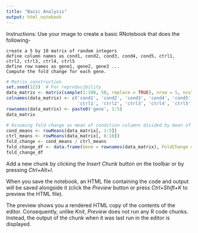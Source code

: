 ```yaml
---
title: "Basic Analysis"
output: html_notebook
---
```


<!-- This is an [R Markdown](http://rmarkdown.rstudio.com) Notebook. When you execute code within the notebook, the results appear beneath the code.  -->

<!-- Try executing this chunk by clicking the *Run* button within the chunk or by placing your cursor inside it and pressing *Ctrl+Shift+Enter*.  -->

Instructions: 
Use your image to create a basic RNotebook that does the following-

    create a 5 by 10 matrix of random integers
    define column names as cond1, cond2, cond3, cond4, cond5, ctrl1, ctrl2, ctrl3, ctrl4, ctrl5
    define row names as gene1, gene2, gene3 ...
    Compute the fold change for each gene.


```r
# Matrix construction
set.seed(123)  # For reproducibility
data_matrix <- matrix(sample(1:100, 50, replace = TRUE), nrow = 5, ncol = 10)
colnames(data_matrix) <- c('cond1', 'cond2', 'cond3', 'cond4', 'cond5',
                           'ctrl1', 'ctrl2', 'ctrl3', 'ctrl4', 'ctrl5')
rownames(data_matrix) <- paste0('gene', 1:5)
data_matrix

# Assuming fold change as mean of condition columns divided by mean of control columns
cond_means <- rowMeans(data_matrix[, 1:5])
ctrl_means <- rowMeans(data_matrix[, 6:10])
fold_change <- cond_means / ctrl_means
fold_change_df <- data.frame(Gene = rownames(data_matrix), FoldChange = fold_change)
fold_change_df

```

Add a new chunk by clicking the *Insert Chunk* button on the toolbar or by pressing *Ctrl+Alt+I*.

When you save the notebook, an HTML file containing the code and output will be saved alongside it (click the *Preview* button or press *Ctrl+Shift+K* to preview the HTML file).

The preview shows you a rendered HTML copy of the contents of the editor. Consequently, unlike *Knit*, *Preview* does not run any R code chunks. Instead, the output of the chunk when it was last run in the editor is displayed.
